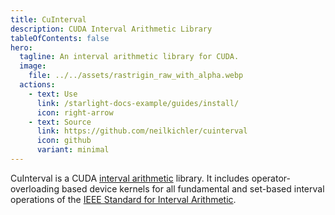 ```yaml
---
title: CuInterval
description: CUDA Interval Arithmetic Library
tableOfContents: false
hero:
  tagline: An interval arithmetic library for CUDA.
  image:
    file: ../../assets/rastrigin_raw_with_alpha.webp
  actions:
    - text: Use
      link: /starlight-docs-example/guides/install/
      icon: right-arrow
    - text: Source
      link: https://github.com/neilkichler/cuinterval
      icon: github
      variant: minimal
---
```

CuInterval is a CUDA [interval arithmetic](https://en.wikipedia.org/wiki/Interval_arithmetic) library. It includes operator-overloading based device kernels for all fundamental and set-based interval operations of the [IEEE Standard for Interval Arithmetic](https://doi.org/10.1109/IEEESTD.2015.7140721).
